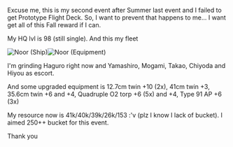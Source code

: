 Excuse me, this is my second event after Summer last event and I failed to get Prototype Flight Deck. So, I want to prevent that happens to me... I want get all of this Fall reward if I can.

My HQ lvl is 98 (still single). And this my fleet

[[File:Ship_Showcase.png|thumb|left|Noor (Ship)]][[File:Equipment_Showcase.png|thumb|left|Noor (Equipment)]]

I'm grinding Haguro right now and Yamashiro, Mogami, Takao, Chiyoda and Hiyou as escort.



And some upgraded equipment is 12.7cm twin +10 (2x), 41cm twin +3, 35.6cm twin +6 and +4, Quadruple O2 torp +6 (5x) and +4, Type 91 AP +6 (3x)



My resource now is 41k/40k/39k/26k/153 :'v (plz I know I lack of bucket). I aimed 250++ bucket for this event.



Thank you<ac_metadata title="All Medium? Maybe with E-5 (aimed First Class Medal)...."> </ac_metadata>